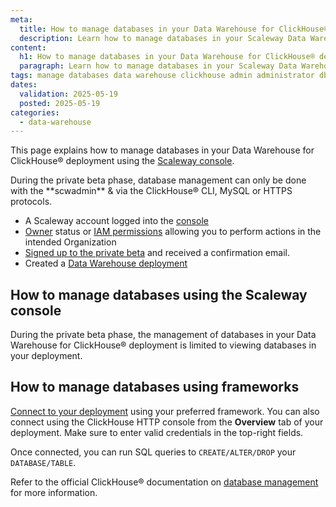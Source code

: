 ```yaml
---
meta:
  title: How to manage databases in your Data Warehouse for ClickHouse® deployment
  description: Learn how to manage databases in your Scaleway Data Warehouse for ClickHouse® deployment.
content:
  h1: How to manage databases in your Data Warehouse for ClickHouse® deployment
  paragraph: Learn how to manage databases in your Scaleway Data Warehouse for ClickHouse® deployment.
tags: manage databases data warehouse clickhouse admin administrator db table create drop delete
dates:
  validation: 2025-05-19
  posted: 2025-05-19
categories:
  - data-warehouse
---
```


This page explains how to manage databases in your Data Warehouse for ClickHouse® deployment using the [Scaleway console](https://console.scaleway.com/).

<Message type="note">
During the private beta phase, database management can only be done with the **scwadmin** & via the ClickHouse® CLI, MySQL or HTTPS protocols.
</Message>

<Macro id="requirements" />

- A Scaleway account logged into the [console](https://console.scaleway.com)
- [Owner](/iam/concepts/#owner) status or [IAM permissions](/iam/concepts/#permission) allowing you to perform actions in the intended Organization
- [Signed up to the private beta](https://www.scaleway.com/fr/betas/) and received a confirmation email.
- Created a [Data Warehouse deployment](/data-warehouse/how-to/create-deployment/)

## How to manage databases using the Scaleway console

During the private beta phase, the management of databases in your Data Warehouse for ClickHouse® deployment is limited to viewing databases  in your deployment.

## How to manage databases using frameworks

[Connect to your deployment](/data-warehouse/how-to/connect-to-deployment/) using your preferred framework. 
    <Message type="tip">
    You can also connect using the ClickHouse HTTP console from the **Overview** tab of your deployment. Make sure to enter valid credentials in the top-right fields.
    </Message>

Once connected, you can run SQL queries to `CREATE/ALTER/DROP` your `DATABASE/TABLE`.

Refer to the official ClickHouse® documentation on [database management](clickhouse.com/docs/starter-guides) for more information.